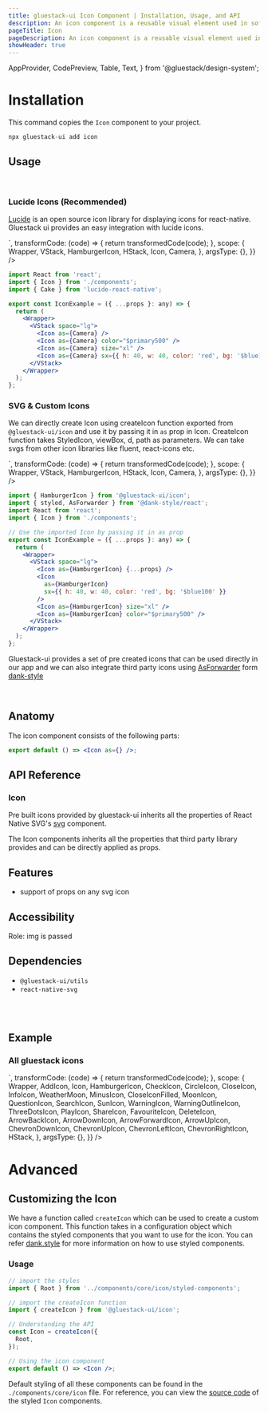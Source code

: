 ```yaml
---
title: gluestack-ui Icon Component | Installation, Usage, and API
description: An icon component is a reusable visual element used in software development to represent an object, action, or idea in a user interface.
pageTitle: Icon
pageDescription: An icon component is a reusable visual element used in software development to represent an object, action, or idea in a user interface.
showHeader: true
---
```



<Meta title="components/Media And Icons/Icon" />


  AppProvider,
  CodePreview,
  Table,
  Text,
} from '@gluestack/design-system';


# Installation

This command copies the `Icon` component to your project.

```jsx
npx gluestack-ui add icon
```

## Usage

<br />

### Lucide Icons (Recommended)

[Lucide]("https://lucide.dev/docs/lucide-react-native") is an open source icon library for displaying icons for react-native. Gluestack ui provides an easy integration with lucide icons.

<AppProvider>
  <CodePreview
    showComponentRenderer={true}
    showArgsController={false}
    metaData={{
      code: `
      <VStack space="md">
    <Icon as={Camera} />
    <Icon as={Camera} color="$primary500" />
    <Icon as={Camera} size="xl" />
    <Icon as={Camera} sx={{ h: 40, w: 40, color: 'red', bg: '$blue100' }} />
</VStack>
`,
      transformCode: (code) => {
        return transformedCode(code);
      },
      scope: {
        Wrapper,
        VStack,
        HamburgerIcon,
        HStack,
        Icon,
        Camera,
      },
      argsType: {},
    }}
  />
</AppProvider>
<br />

```jsx
import React from 'react';
import { Icon } from './components';
import { Cake } from 'lucide-react-native';

export const IconExample = ({ ...props }: any) => {
  return (
    <Wrapper>
      <VStack space="lg">
        <Icon as={Camera} />
        <Icon as={Camera} color="$primary500" />
        <Icon as={Camera} size="xl" />
        <Icon as={Camera} sx={{ h: 40, w: 40, color: 'red', bg: '$blue100' }} />
      </VStack>
    </Wrapper>
  );
};
```

### SVG & Custom Icons

We can directly create Icon using createIcon function exported from `@gluestack-ui/icon` and use it by passing it in `as` prop in Icon.
CreateIcon function takes StyledIcon, viewBox, d, path as parameters. We can take svgs from other icon libraries like fluent, react-icons etc.

<AppProvider>
  <CodePreview
    showComponentRenderer={true}
    showArgsController={false}
    metaData={{
      code: `
      <VStack space="md">
 <Icon as={HamburgerIcon}  />
        <Icon as={HamburgerIcon} color="$primary500" />
        <Icon as={HamburgerIcon} size="xl" />
        <Icon
          as={HamburgerIcon}
          sx={{ h: 40, w: 40, color: 'red', bg: '$blue100' }}
        />
</VStack>
`,
      transformCode: (code) => {
        return transformedCode(code);
      },
      scope: {
        Wrapper,
        VStack,
        HamburgerIcon,
        HStack,
        Icon,
        Camera,
      },
      argsType: {},
    }}
  />
</AppProvider>
<br />

```jsx
import { HamburgerIcon } from '@gluestack-ui/icon';
import { styled, AsForwarder } from '@dank-style/react';
import React from 'react';
import { Icon } from './components';

// Use the imported Icon by passing it in as prop
export const IconExample = ({ ...props }: any) => {
  return (
    <Wrapper>
      <VStack space="lg">
        <Icon as={HamburgerIcon} {...props} />
        <Icon
          as={HamburgerIcon}
          sx={{ h: 40, w: 40, color: 'red', bg: '$blue100' }}
        />
        <Icon as={HamburgerIcon} size="xl" />
        <Icon as={HamburgerIcon} color="$primary500" />
      </VStack>
    </Wrapper>
  );
};
```

Gluestack-ui provides a set of pre created icons that can be used directly in our app and we can also integrate third party icons using [AsForwarder]("https://dank.style/docs/api/as-forwarder") form [dank-style]("https://dank.style/")

<br />

## Anatomy

The icon component consists of the following parts:

```jsx
export default () => <Icon as={} />;
```

## API Reference

### Icon

Pre built icons provided by gluestack-ui inherits all the properties of React Native SVG's [svg](https://github.com/software-mansion/react-native-svg/tree/main/Example) component.

The Icon components inherits all the properties that third party library provides and can be directly applied as props.

## Features

- support of props on any svg icon

## Accessibility

Role: img is passed

## Dependencies

- `@gluestack-ui/utils`
- `react-native-svg`

<br />
<br />

## Example

### All gluestack icons

<AppProvider>
  <CodePreview
    showComponentRenderer={true}
    showArgsController={false}
    metaData={{
      code: `
<HStack w="70%" space="lg"  flexWrap= 'wrap'>
  <Icon as={AddIcon}  />
  <Icon as={HamburgerIcon}  />
  <Icon as={ArrowBackIcon}  />
  <Icon as={ArrowDownIcon}  />
  <Icon as={ArrowForwardIcon}  />
  <Icon as={ArrowUpIcon}  />
  <Icon as={ChevronDownIcon}  />
  <Icon as={ChevronUpIcon}  />
  <Icon as={ChevronLeftIcon}  />
  <Icon as={ChevronRightIcon}  />
  <Icon as={CheckIcon}  />
  <Icon as={CircleIcon}  />
  <Icon as={CloseIcon}  />
  <Icon as={InfoIcon}  />
  <Icon as={WeatherMoon} />
  <Icon as={MinusIcon}  />
  <Icon as={MoonIcon}  />
  <Icon as={QuestionIcon}  />
  <Icon as={SearchIcon}  />
  <Icon as={SunIcon}  />
  <Icon as={WarningIcon}  />
  <Icon as={WarningOutlineIcon}  />
  <Icon as={ThreeDotsIcon}  />
  <Icon as={PlayIcon}  />
  <Icon as={ShareIcon}  />
  <Icon as={FavouriteIcon}  />
  <Icon as={DeleteIcon} />
  <Icon as={CloseIconFilled}  />
</HStack>
`,
      transformCode: (code) => {
        return transformedCode(code);
      },
      scope: {
        Wrapper,
        AddIcon,
        Icon,
        HamburgerIcon,
        CheckIcon,
        CircleIcon,
        CloseIcon,
        InfoIcon,
        WeatherMoon,
        MinusIcon,
        CloseIconFilled,
        MoonIcon,
        QuestionIcon,
        SearchIcon,
        SunIcon,
        WarningIcon,
        WarningOutlineIcon,
        ThreeDotsIcon,
        PlayIcon,
        ShareIcon,
        FavouriteIcon,
        DeleteIcon,
        ArrowBackIcon,
        ArrowDownIcon,
        ArrowForwardIcon,
        ArrowUpIcon,
        ChevronDownIcon,
        ChevronUpIcon,
        ChevronLeftIcon,
        ChevronRightIcon,
        HStack,
      },
      argsType: {},
    }}
  />
</AppProvider>

# Advanced

## Customizing the Icon

We have a function called `createIcon` which can be used to create a custom icon component. This function takes in a configuration object which contains the styled components that you want to use for the icon. You can refer [dank.style](https://dank.style/) for more information on how to use styled components.

### Usage

```jsx
// import the styles
import { Root } from '../components/core/icon/styled-components';

// import the createIcon function
import { createIcon } from '@gluestack-ui/icon';

// Understanding the API
const Icon = createIcon({
  Root,
});

// Using the icon component
export default () => <Icon />;
```

Default styling of all these components can be found in the `./components/core/icon` file. For reference, you can view the [source code](https://github.com/gluestack/gluestack-ui/blob/development/example/storybook/src/components/Icon/index.tsx) of the styled `Icon` components.
